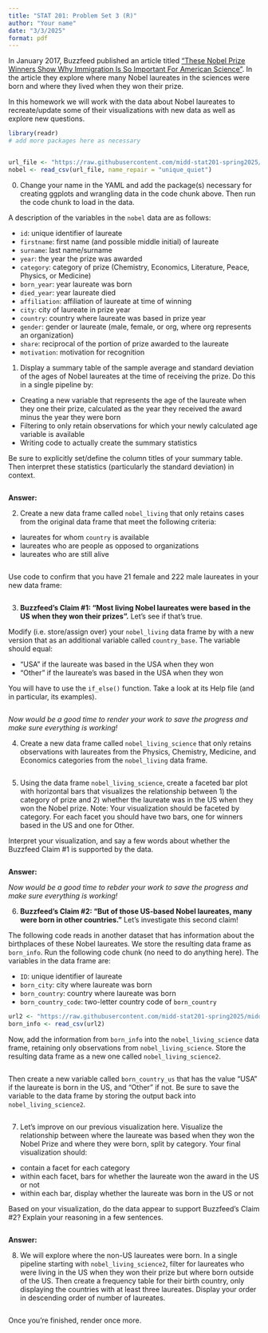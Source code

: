 ```yaml
---
title: "STAT 201: Problem Set 3 (R)"
author: "Your name"
date: "3/3/2025"
format: pdf
---
```


In January 2017, Buzzfeed published an article titled [“These Nobel Prize Winners Show Why Immigration Is So Important For American Science”](https://www.buzzfeednews.com/article/peteraldhous/immigration-and-science). In the article they explore where many Nobel laureates in the sciences were born and where they lived when they won their prize.

In this homework we will work with the data about Nobel laureates to recreate/update some of their visualizations with new data as well as explore new questions.

```r
library(readr)
# add more packages here as necessary


url_file <- "https://raw.githubusercontent.com/midd-stat201-spring2025/midd-stat201-spring2025.github.io/refs/heads/main/data/nobel_prize.csv"
nobel <- read_csv(url_file, name_repair = "unique_quiet")
```

0.  Change your name in the YAML and add the package(s) necessary for creating ggplots and wrangling data in the code chunk above. Then run the code chunk to load in the data.

A description of the variables in the `nobel` data are as follows:

-   `id`: unique identifier of laureate
-   `firstname`: first name (and possible middle initial) of laureate
-   `surname`: last name/surname
-   `year`: the year the prize was awarded
-   `category`: category of prize (Chemistry, Economics, Literature, Peace, Physics, or Medicine)
-   `born_year`: year laureate was born
-   `died_year`: year laureate died
-   `affiliation`: affiliation of laureate at time of winning
-   `city`: city of laureate in prize year
-   `country`: country where laureate was based in prize year
-   `gender`: gender or laureate (male, female, or org, where org represents an organization)
-   `share`: reciprocal of the portion of prize awarded to the laureate
-   `motivation`: motivation for recognition

1.  Display a summary table of the sample average and standard deviation of the ages of Nobel laureates at the time of receiving the prize. Do this in a single pipeline by:

-   Creating a new variable that represents the age of the laureate when they one their prize, calculated as the year they received the award minus the year they were born
-   Filtering to only retain observations for which your newly calculated age variable is available
-   Writing code to actually create the summary statistics

Be sure to explicitly set/define the column titles of your summary table. Then interpret these statistics (particularly the standard deviation) in context.

```r

```

**Answer:**

2.  Create a new data frame called `nobel_living` that only retains cases from the original data frame that meet the following criteria:

-   laureates for whom `country` is available
-   laureates who are people as opposed to organizations
-   laureates who are still alive

```r

```

Use code to confirm that you have 21 female and 222 male laureates in your new data frame:

```r

```

3.  **Buzzfeed's Claim #1: "Most living Nobel laureates were based in the US when they won their prizes”.** Let’s see if that’s true.

Modify (i.e. store/assign over) your `nobel_living` data frame by with a new version that as an additional variable called `country_base`. The variable should equal:

-   "USA" if the laureate was based in the USA when they won
-   "Other" if the laureate's was based in the USA when they won

You will have to use the `if_else()` function. Take a look at its Help file (and in particular, its examples).

```r

```

*Now would be a good time to render your work to save the progress and make sure everything is working!*

4.  Create a new data frame called `nobel_living_science` that only retains observations with laureates from the Physics, Chemistry, Medicine, and Economics categories from the `nobel_living` data frame.

```r

```

5.  Using the data frame `nobel_living_science`, create a faceted bar plot with horizontal bars that visualizes the relationship between 1) the category of prize and 2) whether the laureate was in the US when they won the Nobel prize. Note: Your visualization should be faceted by category. For each facet you should have two bars, one for winners based in the US and one for Other.

Interpret your visualization, and say a few words about whether the Buzzfeed Claim #1 is supported by the data.

```r


```

**Answer:**

*Now would be a good time to rebder your work to save the progress and make sure everything is working!*

6.  **Buzzfeed's Claim #2: "But of those US-based Nobel laureates, many were born in other countries."** Let's investigate this second claim!

The following code reads in another dataset that has information about the birthplaces of these Nobel laureates. We store the resulting data frame as `born_info`. Run the following code chunk (no need to do anything here). The variables in the data frame are:

-   `ID`: unique identifier of laureate
-   `born_city`: city where laureate was born
-   `born_country`: country where laureate was born
-   `born_country_code`: two-letter country code of `born_country`

```r
url2 <- "https://raw.githubusercontent.com/midd-stat201-spring2025/midd-stat201-spring2025.github.io/refs/heads/main/data/nobel_born_info.csv"
born_info <- read_csv(url2)
```

Now, add the information from `born_info` into the `nobel_living_science` data frame, retaining only observations from `nobel_living_science`. Store the resulting data frame as a new one called `nobel_living_science2`.

```r

```

Then create a new variable called `born_country_us` that has the value "USA" if the laureate is born in the US, and "Other" if not. Be sure to save the variable to the data frame by storing the output back into `nobel_living_science2`.

```r

```

7.  Let's improve on our previous visualization here. Visualize the relationship between where the laureate was based when they won the Nobel Prize and where they were born, split by category. Your final visualization should:

-   contain a facet for each category
-   within each facet, bars for whether the laureate won the award in the US or not
-   within each bar, display whether the laureate was born in the US or not

Based on your visualization, do the data appear to support Buzzfeed’s Claim #2? Explain your reasoning in a few sentences.

```r

```

**Answer:**

8.  We will explore where the non-US laureates were born. In a single pipeline starting with `nobel_living_science2`, filter for laureates who were living in the US when they won their prize but where born outside of the US. Then create a frequency table for their birth country, only displaying the countries with at least three laureates. Display your order in descending order of number of laureates.

```r

```

Once you're finished, render once more.
